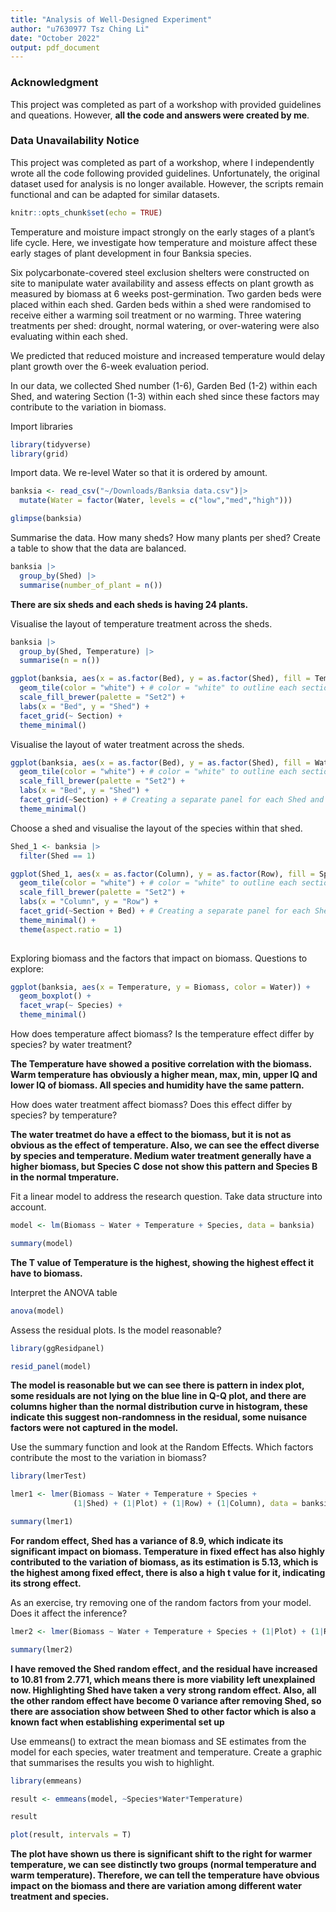 ```yaml
---
title: "Analysis of Well-Designed Experiment"
author: "u7630977 Tsz Ching Li"
date: "October 2022"
output: pdf_document
---
```


### Acknowledgment
This project was completed as part of a workshop with provided guidelines and queations. However, **all the code and answers were created by me**.

### Data Unavailability Notice
This project was completed as part of a workshop, where I independently wrote all the code following provided guidelines. Unfortunately, the original dataset used for analysis is no longer available. However, the scripts remain functional and can be adapted for similar datasets.


```r
knitr::opts_chunk$set(echo = TRUE)
```

Temperature and moisture impact strongly on the early stages of a plant’s life cycle. 
Here, we investigate how temperature and moisture affect these early stages of plant development in four Banksia species.

Six polycarbonate-covered steel exclusion shelters were constructed on site to manipulate water availability and assess effects on plant growth as measured by biomass at 6 weeks post-germination. Two garden beds were placed within each shed. Garden beds within a shed were randomised to receive either a warming soil treatment or no warming. Three watering treatments per shed: drought, normal watering, or over-watering were also evaluating within each shed.  

We predicted that reduced moisture and increased temperature would delay plant growth over the 6-week evaluation period.

In our data, we collected Shed number (1-6), Garden Bed (1-2) within each Shed, and watering Section (1-3) within each shed since these factors may contribute to the variation in biomass. 

Import libraries
```r
library(tidyverse)
library(grid)
```


Import data. We re-level Water so that it is ordered by amount.
```r
banksia <- read_csv("~/Downloads/Banksia data.csv")|>
  mutate(Water = factor(Water, levels = c("low","med","high")))

glimpse(banksia)
```


Summarise the data. How many sheds? How many plants per shed? Create a table to show that the data are balanced.
```r
banksia |>
  group_by(Shed) |>
  summarise(number_of_plant = n())
```

__There are six sheds and each sheds is having 24 plants.__

Visualise the layout of temperature treatment across the sheds. 
```r
banksia |>
  group_by(Shed, Temperature) |>
  summarise(n = n())

ggplot(banksia, aes(x = as.factor(Bed), y = as.factor(Shed), fill = Temperature)) +
  geom_tile(color = "white") + # color = "white" to outline each section
  scale_fill_brewer(palette = "Set2") + 
  labs(x = "Bed", y = "Shed") +
  facet_grid(~ Section) +
  theme_minimal()
```

Visualise the layout of water treatment across the sheds. 
```r
ggplot(banksia, aes(x = as.factor(Bed), y = as.factor(Shed), fill = Water)) +
  geom_tile(color = "white") + # color = "white" to outline each section
  scale_fill_brewer(palette = "Set2") + 
  labs(x = "Bed", y = "Shed") +
  facet_grid(~Section) + # Creating a separate panel for each Shed and Bed
  theme_minimal()

```

Choose a shed and visualise the layout of the species within that shed. 
```r
Shed_1 <- banksia |>
  filter(Shed == 1)

ggplot(Shed_1, aes(x = as.factor(Column), y = as.factor(Row), fill = Species)) +
  geom_tile(color = "white") + # color = "white" to outline each section
  scale_fill_brewer(palette = "Set2") + 
  labs(x = "Column", y = "Row") +
  facet_grid(~Section + Bed) + # Creating a separate panel for each Shed and Bed
  theme_minimal() +
  theme(aspect.ratio = 1)
  
```

Exploring biomass and the factors that impact on biomass.
Questions to explore:

```r
ggplot(banksia, aes(x = Temperature, y = Biomass, color = Water)) +
  geom_boxplot() +
  facet_wrap(~ Species) +
  theme_minimal()
```

How does temperature affect biomass? Is the temperature effect differ by species? by water treatment? 

__The Temperature have showed a positive correlation with the biomass. Warm temperature has obviously a higher mean, max, min, upper IQ and lower IQ of biomass. All species and humidity have the same pattern.__ 

How does water treatment affect biomass? Does this effect differ by species? by temperature?

__The water treatmet do have a effect to the biomass, but it is not as obvious as the effect of temperature. Also, we can see the effect diverse by species and temperature. Medium water treatment generally have a higher biomass, but Species C dose not show this pattern and Species B in the normal tmperature.__

Fit a linear model to address the research question. Take data structure into account.
```r
model <- lm(Biomass ~ Water + Temperature + Species, data = banksia)

summary(model)
```

__The T value of Temperature is the highest, showing the highest effect it have to biomass.__

Interpret the ANOVA table
```r
anova(model)
```

Assess the residual plots. Is the model reasonable?
```r
library(ggResidpanel) 

resid_panel(model)
```

__The model is reasonable but we can see there is pattern in index plot, some residuals are not lying on the blue line in Q-Q plot, and there are columns higher than the normal distribution curve in histogram, these indicate this suggest non-randomness in the residual, some nuisance factors were not captured in the model.__

Use the summary function and look at the Random Effects. Which factors contribute the most to the variation in biomass?
```r
library(lmerTest)

lmer1 <- lmer(Biomass ~ Water + Temperature + Species + 
              (1|Shed) + (1|Plot) + (1|Row) + (1|Column), data = banksia)

summary(lmer1)
```

__For random effect, Shed has a variance of 8.9, which indicate its significant impact on biomass. Temperature in fixed effect has also highly contributed to the variation of biomass, as its estimation is 5.13, which is the highest among fixed effect, there is also a high t value for it, indicating its strong effect.__

As an exercise, try removing one of the random factors from your model. Does it affect the inference?
```r
lmer2 <- lmer(Biomass ~ Water + Temperature + Species + (1|Plot) + (1|Row) + (1|Column), data = banksia)

summary(lmer2)
```

__I have removed the Shed random effect, and the residual have increased to 10.81 from 2.771, which means there is more viability left unexplained now. Highlighting Shed have taken a very strong random effect. Also, all the other random effect have become 0 variance after removing Shed, so there are association show between Shed to other factor which is also a known fact when establishing experimental set up__


Use emmeans() to extract the mean biomass and SE estimates from the model for each species, water treatment and temperature. Create a graphic that summarises the results you wish to highlight.
```r
library(emmeans)

result <- emmeans(model, ~Species*Water*Temperature)

result
```

```r
plot(result, intervals = T)
```

__The plot have shown us there is significant shift to the right for warmer temperature, we can see distinctly two groups (normal temperature and warm temperature). Therefore, we can tell the temperature have obvious impact on the biomass and there are variation among different water treatment and species.__
